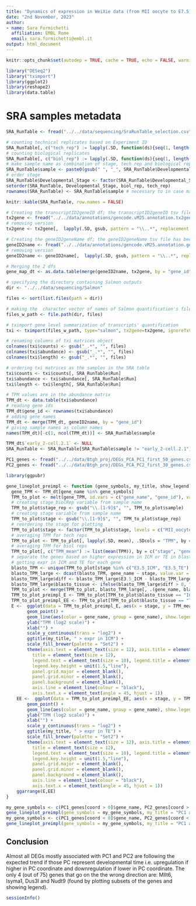 ```yaml
---
title: "Dynamics of expression in WeiXie data (from MII oocyte to E7.5) of genes associated with PCs of DEGs PCA Btgh data with all stages"
date: "2nd November, 2023"
author: 
- name: Sara Formichetti
  affiliation: EMBL Rome
  email: sara.formichetti@embl.it
output: html_document
---
```


```r

knitr::opts_chunk$set(autodep = TRUE, cache = TRUE, echo = FALSE, warning = FALSE, message = FALSE, self.contained = TRUE)

```

```r

library("DESeq2")
library("tximport")
library(ggplot2)
library(reshape2)
library(data.table)

```

# SRA samples metadata

```r

SRA_RunTable <- fread("../../data/sequencing/SraRunTable_selection.csv")

# counting technical replicates based on Experiment ID
SRA_RunTable[, c("tech_rep") := lapply(.SD, function(ds){seq(1, length(ds))}), .SDcols = "Consent", by = "Experiment"]
# counting biological replicates
SRA_RunTable[, c("biol_rep") := lapply(.SD, function(ds){seq(1, length(ds))}), .SDcols = "tech_rep", by = c("Developmental_Stage", "tech_rep")]
# make sample name as combination of stage, tech rep and biological rep
SRA_RunTable$sample <- paste0(gsub(" ", "_", SRA_RunTable$Developmental_Stage), ".", SRA_RunTable$biol_rep, ".", SRA_RunTable$tech_rep)
# order stage
SRA_RunTable$Developmental_Stage <- factor(SRA_RunTable$Developmental_Stage, levels = c("MII oocyte", "Zygote", "early 2-cell", "2-cell", "4-cell", "8-cell", "E3.5_ICM", "E3.5_TE", "E4.0_ICM", "Inner cell mass", "Embryonic stem cell", "E5.5_Epi", "E5.5_VE", "E6.5_Epi", "E6.5_VE", "E7.5_Ecto", "E7.5_PS", "E7.5_Meso", "E7.5_Endo"))
setorder(SRA_RunTable, Developmental_Stage, biol_rep, tech_rep)
rownames(SRA_RunTable) <- SRA_RunTable$sample # necessary to in case make dds

```

```r

knitr::kable(SRA_RunTable, row.names = FALSE)

```

```r

# Creating the transcriptID2geneID df; the transcriptID2geneID tsv file has been created with custom shell script tx2gene_from_encode_gtf.sh in src/sh folder
tx2gene <- fread("../../data/annotations/gencode.vM25.annotation.tx2gene.tsv", col.names = c("tx_id", "gene_id"))
# removing version
tx2gene <- tx2gene[,  lapply(.SD, gsub, pattern = "\\..*", replacement = ""), .SDcols = names(tx2gene)]

# Creating the geneID2geneName df; the geneID2geneName tsv file has been created with custom shell script geneID2name_from_encode_gtf.sh in src/sh folder
geneID2name <- fread("../../data/annotations/gencode.vM25.annotation.geneID2name.tsv", col.names = c("gene_id", "gene_name"))
# removing version
geneID2name <- geneID2name[,  lapply(.SD, gsub, pattern = "\\..*", replacement = ""), .SDcols = names(geneID2name)]

# Merging the 2 dfs
gene_map_dt <- as.data.table(merge(geneID2name, tx2gene, by = "gene_id"))

```

```r

# specifying the directory containing Salmon outputs
dir <- "../../data/sequencing/Salmon"

files <- sort(list.files(path = dir))

# making the  character vector of names of Salmon quantification's files
files_w_path <- file.path(dir, files)

# tximport gene level summarization of transcripts' quantification
txi <- tximport(files_w_path, type="salmon", tx2gene=tx2gene, ignoreTxVersion = TRUE)

# renaming columns of txi matrices object
colnames(txi$counts) <- gsub("_.*", "", files)
colnames(txi$abundance) <- gsub("_.*", "", files)
colnames(txi$length) <- gsub("_.*", "", files)

# ordering txi matrices as the samples in the SRA table
txi$counts <- txi$counts[, SRA_RunTable$Run]
txi$abundance <- txi$abundance[, SRA_RunTable$Run]
txi$length <- txi$length[, SRA_RunTable$Run]

```

```r

# TPM values are in the abundance matrix
TPM_dt <- data.table(txi$abundance)
# reading gene ids
TPM_dt$gene_id <- rownames(txi$abundance)
# adding gene names
TPM_dt <- merge(TPM_dt, geneID2name, by = "gene_id")
# giving sample names as column names
names(TPM_dt)[-c(1, ncol(TPM_dt))] <- SRA_RunTable$sample

```

```r

TPM_dt$`early_2-cell.2.1` <- NULL
SRA_RunTable <- SRA_RunTable[SRA_RunTable$sample != "early_2-cell.2.1"]

```

```r

PC1_genes <- fread("../../data/Btgh_proj/DEGs_PCA_PC1_first_50_genes.csv")
PC2_genes <- fread("../../data/Btgh_proj/DEGs_PCA_PC2_first_30_genes.csv")

```

```r

library(ggpubr)

gene_lineplot_preimpl <- function (gene_symbols, my_title, show_legend) {
  gene_TPM <- TPM_dt[gene_name %in% gene_symbols]
  TPM_to_plot <- melt(gene_TPM, id.vars = c("gene_name", "gene_id"), variable.name = "sample", value.name = "TPM")
  # creating stage_biolRep variable from sample name
  TPM_to_plot$stage_rep <- gsub("\\.[1-9]$", "", TPM_to_plot$sample)
  # creating stage variable from sample name
  TPM_to_plot$stage <- gsub("\\.[1-9]$", "", TPM_to_plot$stage_rep)
  # reordering the stage for plotting
  TPM_to_plot$stage <- factor(TPM_to_plot$stage, levels = c("MII_oocyte", "Zygote", "early_2-cell", "2-cell", "4-cell", "8-cell", "E3.5_ICM", "Inner_cell_mass", "E4.0_ICM", "Embryonic_stem_cell", "E5.5_Epi", "E6.5_Epi", "E7.5_Ecto", "E7.5_PS", "E7.5_Meso", "E7.5_Endo", "E3.5_TE", "E5.5_VE", "E6.5_VE"))
  # averaging TPM for tech reps
  TPM_to_plot <- TPM_to_plot[, lapply(.SD, mean), .SDcols = "TPM", by = c("stage_rep", "gene_name", "stage")]
  # averaging TPM for biol reps
  TPM_to_plot[, c("TPM_mean") := list(mean(TPM)), by = c("stage", "gene_name")]
  # separate the genes based on higher expression in ICM or TE in blastocyst
  # getting expr in ICM and TE for each gene
  blasto_TPM <- unique(TPM_to_plot[stage %in% c("E3.5_ICM", "E3.5_TE"), .(TPM_mean, gene_name, stage)])
  blasto_TPM_large <- dcast(blasto_TPM, gene_name ~ stage, value.var = "TPM_mean")
  blasto_TPM_large$diff <- blasto_TPM_large$E3.5_ICM - blasto_TPM_large$E3.5_TE
  blasto_TPM_large$blasto_tissue <- ifelse(blasto_TPM_large$diff > 0, "ICM", "TE")
  TPM_to_plot <- merge(TPM_to_plot, blasto_TPM_large[, .(gene_name, blasto_tissue)], by = "gene_name")
  TPM_to_plot_preimpl_E <- TPM_to_plot[TPM_to_plot$blasto_tissue == "ICM" & TPM_to_plot$stage %in% c("4-cell", "8-cell", "E3.5_ICM")]
  TPM_to_plot_preimpl_EE <- TPM_to_plot[TPM_to_plot$blasto_tissue == "TE" & TPM_to_plot$stage %in% c("4-cell", "8-cell", "E3.5_TE")]
  E <-  ggplot(data = TPM_to_plot_preimpl_E, aes(x = stage, y = TPM_mean)) +
        geom_point() +
        geom_line(aes(color = gene_name, group = gene_name), show.legend = show_legend) +
        ylab("TPM (log2 scale)") +
        xlab("") +
        scale_y_continuous(trans = "log2") +
        ggtitle(my_title, " > expr in ICM") +
        scale_fill_brewer(palette = "Set2") +
        theme(axis.text = element_text(size = 12), axis.title = element_text(size = 12),
          title = element_text(size = 12),
          legend.text = element_text(size = 10), legend.title = element_text(size = 10),
          legend.key.height = unit(1.5,"line"),
          panel.grid.major = element_blank(),
          panel.grid.minor = element_blank(),
          panel.background = element_blank(),
          axis.line = element_line(colour = "black"),
          axis.text.x = element_text(angle = 45, hjust = 1))
    EE <-  ggplot(data = TPM_to_plot_preimpl_EE, aes(x = stage, y = TPM_mean)) +
        geom_point() +
        geom_line(aes(color = gene_name, group = gene_name), show.legend = show_legend) +
        ylab("TPM (log2 scale)") +
        xlab("") +
        scale_y_continuous(trans = "log2") +
        ggtitle(my_title, " > expr in TE") +
        scale_fill_brewer(palette = "Set2") +
        theme(axis.text = element_text(size = 12), axis.title = element_text(size = 12),
          title = element_text(size = 12),
          legend.text = element_text(size = 10), legend.title = element_text(size = 10),
          legend.key.height = unit(1.5,"line"),
          panel.grid.major = element_blank(),
          panel.grid.minor = element_blank(),
          panel.background = element_blank(),
          axis.line = element_line(colour = "black"),
          axis.text.x = element_text(angle = 45, hjust = 1))
    ggarrange(E,EE)
}

```

```r

my_gene_symbols <- c(PC1_genes[coord > 0]$gene_name, PC2_genes[coord > 0]$gene_name)
gene_lineplot_preimpl(gene_symbols = my_gene_symbols, my_title = "PC1 and PC2 right", show_legend = FALSE)
my_gene_symbols <- c(PC1_genes[coord < 0]$gene_name, PC2_genes[coord < 0]$gene_name)
gene_lineplot_preimpl(gene_symbols = my_gene_symbols, my_title = "PC1 and PC2 left", show_legend = FALSE)

```

## Conclusion

Almost all DEGs mostly associated with PC1 and PC2 are following the expected trend if those PC represent developmental time i.e. upregulation if higher in PC coordinate and downregulation if lower in PC coordinate. The only 4 (out of 75) genes that go on the the wrong direction are: Mllt6, Isyma1, Dus3l and Nudt9 (found by plotting subsets of the genes and showing legend).

```r

sessionInfo()

```